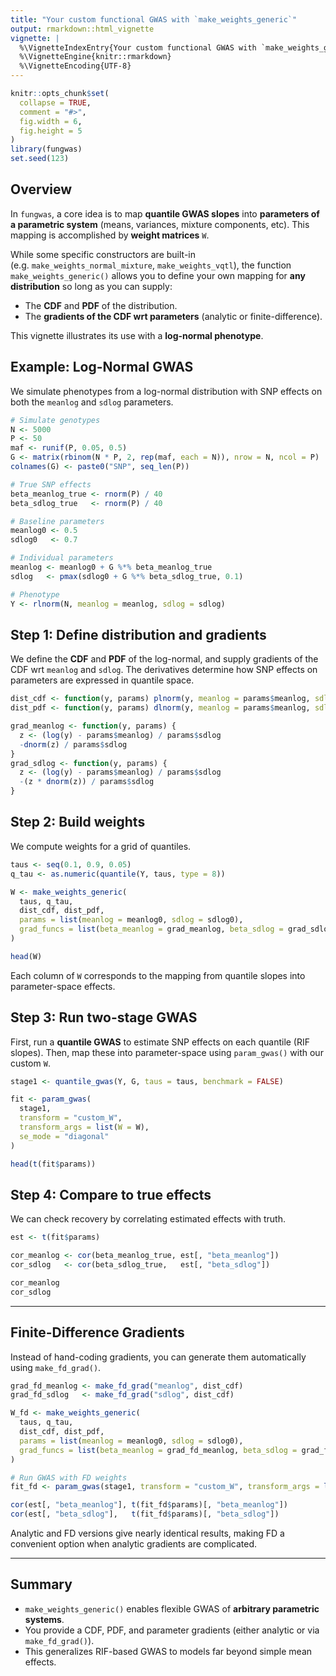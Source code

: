 ```yaml
---
title: "Your custom functional GWAS with `make_weights_generic`"
output: rmarkdown::html_vignette
vignette: |
  %\VignetteIndexEntry{Your custom functional GWAS with `make_weights_generic`}
  %\VignetteEngine{knitr::rmarkdown}
  %\VignetteEncoding{UTF-8}
---
```


```r
knitr::opts_chunk$set(
  collapse = TRUE,
  comment = "#>",
  fig.width = 6,
  fig.height = 5
)
library(fungwas)
set.seed(123)
```

## Overview

In `fungwas`, a core idea is to map **quantile GWAS slopes** into **parameters of a parametric system** (means, variances, mixture components, etc).
This mapping is accomplished by **weight matrices** `W`.

While some specific constructors are built-in (e.g. `make_weights_normal_mixture`, `make_weights_vqtl`),
the function `make_weights_generic()` allows you to define your own mapping for **any distribution**
so long as you can supply:

* The **CDF** and **PDF** of the distribution.
* The **gradients of the CDF wrt parameters** (analytic or finite-difference).

This vignette illustrates its use with a **log-normal phenotype**.

## Example: Log-Normal GWAS

We simulate phenotypes from a log-normal distribution with SNP effects on both
the `meanlog` and `sdlog` parameters.

```r
# Simulate genotypes
N <- 5000
P <- 50
maf <- runif(P, 0.05, 0.5)
G <- matrix(rbinom(N * P, 2, rep(maf, each = N)), nrow = N, ncol = P)
colnames(G) <- paste0("SNP", seq_len(P))

# True SNP effects
beta_meanlog_true <- rnorm(P) / 40
beta_sdlog_true   <- rnorm(P) / 40

# Baseline parameters
meanlog0 <- 0.5
sdlog0   <- 0.7

# Individual parameters
meanlog <- meanlog0 + G %*% beta_meanlog_true
sdlog   <- pmax(sdlog0 + G %*% beta_sdlog_true, 0.1)

# Phenotype
Y <- rlnorm(N, meanlog = meanlog, sdlog = sdlog)
```



## Step 1: Define distribution and gradients

We define the **CDF** and **PDF** of the log-normal, and supply gradients of the CDF wrt `meanlog` and `sdlog`.
The derivatives determine how SNP effects on parameters are expressed in quantile space.

```r
dist_cdf <- function(y, params) plnorm(y, meanlog = params$meanlog, sdlog = params$sdlog)
dist_pdf <- function(y, params) dlnorm(y, meanlog = params$meanlog, sdlog = params$sdlog)

grad_meanlog <- function(y, params) {
  z <- (log(y) - params$meanlog) / params$sdlog
  -dnorm(z) / params$sdlog
}
grad_sdlog <- function(y, params) {
  z <- (log(y) - params$meanlog) / params$sdlog
  -(z * dnorm(z)) / params$sdlog
}
```


## Step 2: Build weights

We compute weights for a grid of quantiles.

```r
taus <- seq(0.1, 0.9, 0.05)
q_tau <- as.numeric(quantile(Y, taus, type = 8))

W <- make_weights_generic(
  taus, q_tau,
  dist_cdf, dist_pdf,
  params = list(meanlog = meanlog0, sdlog = sdlog0),
  grad_funcs = list(beta_meanlog = grad_meanlog, beta_sdlog = grad_sdlog)
)

head(W)
```

Each column of `W` corresponds to the mapping from quantile slopes into parameter-space effects.


## Step 3: Run two-stage GWAS

First, run a **quantile GWAS** to estimate SNP effects on each quantile (RIF slopes).
Then, map these into parameter-space using `param_gwas()` with our custom `W`.

```r
stage1 <- quantile_gwas(Y, G, taus = taus, benchmark = FALSE)

fit <- param_gwas(
  stage1,
  transform = "custom_W",
  transform_args = list(W = W),
  se_mode = "diagonal"
)

head(t(fit$params))
```


## Step 4: Compare to true effects

We can check recovery by correlating estimated effects with truth.

```r
est <- t(fit$params)

cor_meanlog <- cor(beta_meanlog_true, est[, "beta_meanlog"])
cor_sdlog   <- cor(beta_sdlog_true,   est[, "beta_sdlog"])

cor_meanlog
cor_sdlog
```

---

## Finite-Difference Gradients

Instead of hand-coding gradients, you can generate them automatically using `make_fd_grad()`.

```r
grad_fd_meanlog <- make_fd_grad("meanlog", dist_cdf)
grad_fd_sdlog   <- make_fd_grad("sdlog", dist_cdf)

W_fd <- make_weights_generic(
  taus, q_tau,
  dist_cdf, dist_pdf,
  params = list(meanlog = meanlog0, sdlog = sdlog0),
  grad_funcs = list(beta_meanlog = grad_fd_meanlog, beta_sdlog = grad_fd_sdlog)
)

# Run GWAS with FD weights
fit_fd <- param_gwas(stage1, transform = "custom_W", transform_args = list(W = W_fd))

cor(est[, "beta_meanlog"], t(fit_fd$params)[, "beta_meanlog"])
cor(est[, "beta_sdlog"],   t(fit_fd$params)[, "beta_sdlog"])
```

Analytic and FD versions give nearly identical results, making FD a convenient option when analytic gradients are complicated.

---

## Summary

* `make_weights_generic()` enables flexible GWAS of **arbitrary parametric systems**.
* You provide a CDF, PDF, and parameter gradients (either analytic or via `make_fd_grad()`).
* This generalizes RIF-based GWAS to models far beyond simple mean effects.


